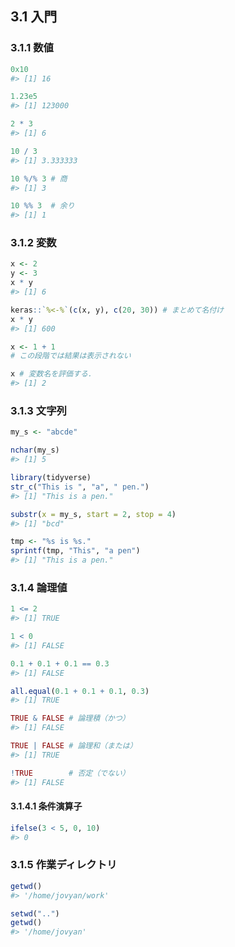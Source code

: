 ## 3.1 入門

### 3.1.1 数値

```r
0x10
#> [1] 16
```

```r
1.23e5
#> [1] 123000
```

```r
2 * 3
#> [1] 6
```

```r
10 / 3
#> [1] 3.333333
```

```r
10 %/% 3 # 商
#> [1] 3

10 %% 3  # 余り
#> [1] 1
```

### 3.1.2 変数

```r
x <- 2
y <- 3
x * y
#> [1] 6

keras::`%<-%`(c(x, y), c(20, 30)) # まとめて名付け
x * y
#> [1] 600
```

```r
x <- 1 + 1
# この段階では結果は表示されない

x # 変数名を評価する．
#> [1] 2
```

### 3.1.3 文字列

```r
my_s <- "abcde"
```

```r
nchar(my_s)
#> [1] 5
```

```r
library(tidyverse)
str_c("This is ", "a", " pen.")
#> [1] "This is a pen."
```

```r
substr(x = my_s, start = 2, stop = 4)
#> [1] "bcd"
```

```r
tmp <- "%s is %s."
sprintf(tmp, "This", "a pen")
#> [1] "This is a pen."
```

### 3.1.4 論理値

```r
1 <= 2
#> [1] TRUE

1 < 0
#> [1] FALSE
```

```r
0.1 + 0.1 + 0.1 == 0.3
#> [1] FALSE

all.equal(0.1 + 0.1 + 0.1, 0.3)
#> [1] TRUE
```

```r
TRUE & FALSE # 論理積（かつ）
#> [1] FALSE

TRUE | FALSE # 論理和（または）
#> [1] TRUE

!TRUE        # 否定（でない）
#> [1] FALSE
```

#### 3.1.4.1 条件演算子

```r
ifelse(3 < 5, 0, 10)
#> 0
```

### 3.1.5 作業ディレクトリ

```r
getwd()
#> '/home/jovyan/work'
```

```r
setwd("..")
getwd()
#> '/home/jovyan'
```

